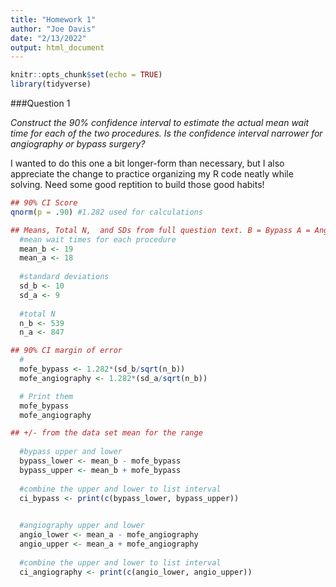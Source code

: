 ```yaml
---
title: "Homework 1"
author: "Joe Davis"
date: "2/13/2022"
output: html_document
---
```


```r
knitr::opts_chunk$set(echo = TRUE)
library(tidyverse)
```


###Question 1

*Construct the 90% confidence interval to estimate the actual mean wait time for each of the two procedures. Is the confidence interval narrower for angiography or bypass surgery?*

I wanted to do this one a bit longer-form than necessary, but I also appreciate the change to practice organizing my R code neatly while solving. Need some good reptition to build those good habits!



```r
## 90% CI Score
qnorm(p = .90) #1.282 used for calculations

## Means, Total N,  and SDs from full question text. B = Bypass A = Angiography
  #mean wait times for each procedure
  mean_b <- 19 
  mean_a <- 18 
  
  #standard deviations
  sd_b <- 10
  sd_a <- 9
  
  #total N
  n_b <- 539
  n_a <- 847

## 90% CI margin of error
  #
  mofe_bypass <- 1.282*(sd_b/sqrt(n_b))
  mofe_angiography <- 1.282*(sd_a/sqrt(n_b))

  # Print them
  mofe_bypass
  mofe_angiography

## +/- from the data set mean for the range
  
  #bypass upper and lower
  bypass_lower <- mean_b - mofe_bypass
  bypass_upper <- mean_b + mofe_bypass
  
  #combine the upper and lower to list interval
  ci_bypass <- print(c(bypass_lower, bypass_upper))

  
  #angiography upper and lower
  angio_lower <- mean_a - mofe_angiography
  angio_upper <- mean_a + mofe_angiography
  
  #combine the upper and lower to list interval
  ci_angiography <- print(c(angio_lower, angio_upper))
```